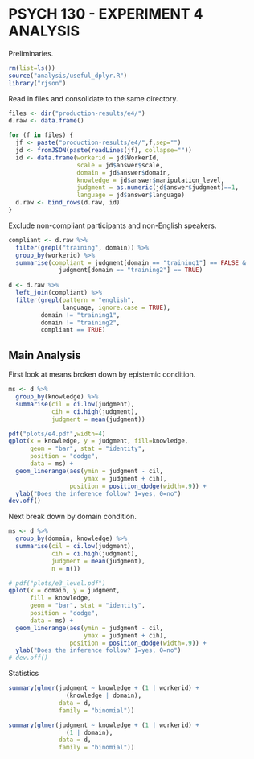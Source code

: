 PSYCH 130 - EXPERIMENT 4 ANALYSIS
=================================

Preliminaries.

```r
rm(list=ls())
source("analysis/useful_dplyr.R")
library("rjson")
```

Read in files and consolidate to the same directory. 

```r
files <- dir("production-results/e4/")
d.raw <- data.frame()

for (f in files) {
  jf <- paste("production-results/e4/",f,sep="")
  jd <- fromJSON(paste(readLines(jf), collapse=""))
  id <- data.frame(workerid = jd$WorkerId, 
                   scale = jd$answer$scale,
                   domain = jd$answer$domain,
                   knowledge = jd$answer$manipulation_level,
                   judgment = as.numeric(jd$answer$judgment)==1,
                   language = jd$answer$language)
  d.raw <- bind_rows(d.raw, id)
}
```

Exclude non-compliant participants and non-English speakers. 

```r
compliant <- d.raw %>% 
  filter(grepl("training", domain)) %>%
  group_by(workerid) %>%
  summarise(compliant = judgment[domain == "training1"] == FALSE & 
              judgment[domain == "training2"] == TRUE)
  
d <- d.raw %>% 
  left_join(compliant) %>%
  filter(grepl(pattern = "english", 
               language, ignore.case = TRUE), 
         domain != "training1", 
         domain != "training2", 
         compliant == TRUE)
```

Main Analysis
-------------

First look at means broken down by epistemic condition.

```r
ms <- d %>%
  group_by(knowledge) %>%
  summarise(cil = ci.low(judgment), 
            cih = ci.high(judgment), 
            judgment = mean(judgment))

pdf("plots/e4.pdf",width=4)
qplot(x = knowledge, y = judgment, fill=knowledge, 
      geom = "bar", stat = "identity", 
      position = "dodge", 
      data = ms) + 
  geom_linerange(aes(ymin = judgment - cil, 
                     ymax = judgment + cih),
                 position = position_dodge(width=.9)) + 
  ylab("Does the inference follow? 1=yes, 0=no")
dev.off()
```

Next break down by domain condition. 

```r
ms <- d %>%
  group_by(domain, knowledge) %>%
  summarise(cil = ci.low(judgment), 
            cih = ci.high(judgment), 
            judgment = mean(judgment), 
            n = n())

# pdf("plots/e3_level.pdf")
qplot(x = domain, y = judgment, 
      fill = knowledge,
      geom = "bar", stat = "identity", 
      position = "dodge", 
      data = ms) + 
  geom_linerange(aes(ymin = judgment - cil, 
                     ymax = judgment + cih),
                 position = position_dodge(width=.9)) + 
  ylab("Does the inference follow? 1=yes, 0=no")
# dev.off()
```

Statistics 

```r

summary(glmer(judgment ~ knowledge + (1 | workerid) + 
                (knowledge | domain), 
              data = d,
              family = "binomial"))

summary(glmer(judgment ~ knowledge + (1 | workerid) + 
                (1 | domain), 
              data = d,
              family = "binomial"))

```
